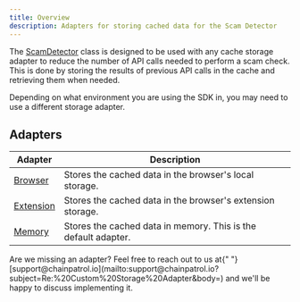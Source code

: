 ```yaml
---
title: Overview
description: Adapters for storing cached data for the Scam Detector
---
```


The [ScamDetector](/sdk/scam-detector/overview) class is designed to be used with any cache storage adapter
to reduce the number of API calls needed to perform a scam check. This is done by storing the
results of previous API calls in the cache and retrieving them when needed.

Depending on what environment you are using the SDK in, you may need to use a different storage adapter.

## Adapters

| Adapter                  | Description                                                    |
| ------------------------ | -------------------------------------------------------------- |
| [Browser](./browser)     | Stores the cached data in the browser's local storage.         |
| [Extension](./extension) | Stores the cached data in the browser's extension storage.     |
| [Memory](./memory)       | Stores the cached data in memory. This is the default adapter. |

<Note>
  Are we missing an adapter? Feel free to reach out to us at{" "}
  [support@chainpatrol.io](mailto:support@chainpatrol.io?subject=Re:%20Custom%20Storage%20Adapter&body=)
  and we'll be happy to discuss implementing it.
</Note>
